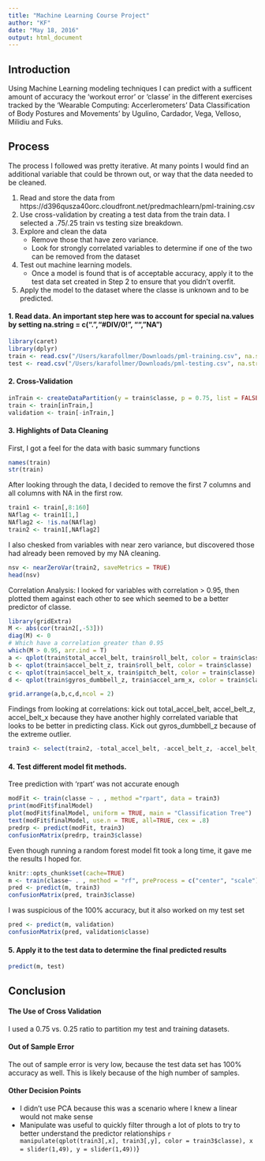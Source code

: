 ```yaml
---
title: "Machine Learning Course Project"
author: "KF"
date: "May 18, 2016"
output: html_document
---
```


## Introduction
Using Machine Learning modeling techniques I can predict with a sufficent amount of accuracy the 'workout error' or 'classe' in the different exercises tracked by the 'Wearable Computing: Accerlerometers' Data Classification of Body Postures and Movements' by Ugulino, Cardador, Vega, Velloso, Milidiu and Fuks.

## Process
The process I followed was pretty iterative. At many points I would find an additional variable that could be thrown out, or way that the data needed to be cleaned.

1. Read and store the data from https://d396qusza40orc.cloudfront.net/predmachlearn/pml-training.csv
2. Use cross-validation by creating a test data from the train data. I selected a .75/.25 train vs testing size breakdown.
3. Explore and clean the data
    + Remove those that have zero variance.
    + Look for strongly correlated variables to determine if one of the two can be removed from the dataset
4. Test out machine learning models.
    + Once a model is found that is of acceptable accuracy, apply it to the test data set created in Step 2 to ensure that you didn't overfit.
5. Apply the model to the dataset where the classe is unknown and to be predicted.

#### 1. Read data. An important step here was to account for special na.values by setting na.string = c(".","#DIV/0!", "", "NA")
```r
library(caret)
library(dplyr)
train <- read.csv("/Users/karafollmer/Downloads/pml-training.csv", na.string = c(".","#DIV/0!", "", "NA"), sep = ",", stringsAsFactors = FALSE)
test <- read.csv("/Users/karafollmer/Downloads/pml-testing.csv", na.string = c(".","#DIV/0!", "", "NA"), sep = ",", stringsAsFactors = FALSE)
```
#### 2. Cross-Validation
```r
inTrain <- createDataPartition(y = train$classe, p = 0.75, list = FALSE)
train <- train[inTrain,]
validation <- train[-inTrain,]
```

#### 3. Highlights of Data Cleaning
First, I got a feel for the data with basic summary functions
```r
names(train)
str(train)
```
After looking through the data, I decided to remove the first 7 columns and all columns with NA in the first row.
```r
train1 <- train[,8:160]
NAflag <- train1[1,]
NAflag2 <- !is.na(NAflag)
train2 <- train1[,NAflag2]
```

I also chesked from variables with near zero variance, but discovered those had already been removed by my NA cleaning.
```r
nsv <- nearZeroVar(train2, saveMetrics = TRUE)
head(nsv)
```

Correlation Analysis: I looked for variables with correlation > 0.95, then plotted them against each other to see which seemed to be a better predictor of classe.
```r
library(gridExtra)
M <- abs(cor(train2[,-53]))
diag(M) <- 0
# Which have a correlation greater than 0.95
which(M > 0.95, arr.ind = T)
a <- qplot(train$total_accel_belt, train$roll_belt, color = train$classe)
b <- qplot(train$accel_belt_z, train$roll_belt, color = train$classe)
c <- qplot(train$accel_belt_x, train$pitch_belt, color = train$classe)
d <- qplot(train$gyros_dumbbell_z, train$accel_arm_x, color = train$classe)

grid.arrange(a,b,c,d,ncol = 2)
```

Findings from looking at correlations: kick out total_accel_belt, accel_belt_z, accel_belt_x because they have another highly correlated variable that looks to be better in predicting class. Kick out gyros_dumbbell_z because of the extreme outlier.
```r
train3 <- select(train2, -total_accel_belt, -accel_belt_z, -accel_belt_x, -gyros_dumbbell_z)
```

#### 4. Test different model fit methods.
Tree prediction with 'rpart' was not accurate enough
```r
modFit <- train(classe ~ . , method ="rpart", data = train3)
print(modFit$finalModel)
plot(modFit$finalModel, uniform = TRUE, main = "Classification Tree")
text(modFit$finalModel, use.n = TRUE, all=TRUE, cex = .8)
predrp <- predict(modFit, train3)
confusionMatrix(predrp, train3$classe)
```

Even though running a random forest model fit took a long time, it gave me the results I hoped for.
```r
knitr::opts_chunk$set(cache=TRUE)
m <- train(classe~ . , method = "rf", preProcess = c("center", "scale"), data = train3)
pred <- predict(m, train3)
confusionMatrix(pred, train3$classe)
```

I was suspicious of the 100% accuracy, but it also worked on my test set
```r
pred <- predict(m, validation)
confusionMatrix(pred, validation$classe)
```

#### 5. Apply it to the test data to determine the final predicted results
``` r
predict(m, test)
```

## Conclusion
#### The Use of Cross Validation
I used a 0.75 vs. 0.25 ratio to partition my test and training datasets.

#### Out of Sample Error
The out of sample error is very low, because the test data set has 100% accuracy as well. This is likely because of the high number of samples.

#### Other Decision Points
+ I didn't use PCA because this was a scenario where I knew a linear would not make sense
+ Manipulate was useful to quickly filter through a lot of plots to try to better understand the predictor relationships
```r
manipulate(qplot(train3[,x], train3[,y], color = train3$classe), x = slider(1,49), y = slider(1,49))
```}